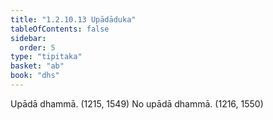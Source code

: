 ```yaml
---
title: "1.2.10.13 Upādāduka"
tableOfContents: false
sidebar:
  order: 5
type: "tipitaka"
basket: "ab"
book: "dhs"
---
```



<DynamicBreadcrumb />

<Division number="89" book="dhs">

<Paragraph number="210" book="dhs">
Upādā dhammā. (<Emphasis>1215, 1549</Emphasis>)
</Paragraph>

<Paragraph number="211" book="dhs">
No upādā dhammā. (<Emphasis>1216, 1550</Emphasis>)
</Paragraph>
</Division>